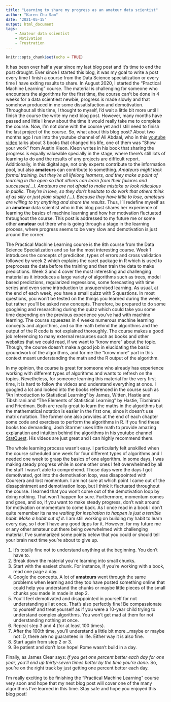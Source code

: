 ```yaml
---
title: "Learning to share my progress as an amateur data scientist"
author: "Karen Chu Sam"
date: '2021-05-15'
output: html_document
tags:
    - Amateur data scientist
    - Motivation
    - Frustration
---
```


```r
knitr::opts_chunk$set(echo = TRUE)
```
It has been over half a year since my last blog post and it's time to end the post drought. Ever since I started this blog, it was my goal to write a post every time I finish a course from the Data Science specialization or every time I have exiting results to share. In August 2020, I started the "Practical Machine Learning" course. The material is challenging for someone who encounters the algorithms for the first time, the course can't be done in 4 weeks for a data scientiest newbie, progress is made slowly and that somehow produced in me some dissatisfaction and demotivation. Throughout all this time, I thought to myself, I'd wait a little bit more until I finish the course the write my next blog post. However, many months have passed and little I knew about the time it would really take me to complete the course. Now, I'm not done with the course yet and I still need to finish the last project of the course. So, what about this blog post? About two months ago I run into the youtube channel of Ali Abdaal, who in this [youtube video](https://www.youtube.com/watch?v=hv1gOEY3cs4&t=251s) talks about 3 books that changed his life, one of them was "Show your work" from Austin Kleon. Kleon writes in his book that sharing the progress is equally valueable specially in the stage, where there's still lots of learning to do and the results of any projects are difficult report. Additionally, in this digital age, not only experts contribute to the information pool, but also **amateurs** can contribute to something. *Amateurs might lack formal training, but they're all lifelong learners, and they make a point of learning in the open so that others can learn from their failures and successes(...). Amateurs are not afraid to make mistake or look ridiculous in public. They're in love, so they don't hesitate to do work that others think of as silly or just plain stupid (...). Because they have little to lose, amateurs are willing to try anything and share the results.* Thus, I'll redefine myself as an **amateur** data scientist who in this blog post shares her experience of learning the basics of machine learning and how her motivation fluctuated throughout the course. This post is addressed to my future me or some other **amateur** out there who is going through a stage in the learning process, where progress seems to be very slow and demotivation is just around the corner.

The Practical Machine Learning course is the 8th course from the Data Science Specialization and so far the most interesting course. Week 1 introduces the concepts of prediciton, types of errors and cross validation followed by week 2 which explains the caret package in R which is used to preprocess the data before the training and then train the data to make predictions. Week 3 and 4 cover the most interesting and challenging material as it introduces a large variety of algorithms such as trees, model based predictions, regularized regressions, some forecasting with time series and even some introduction to unsupervised learning. As usual, at the end of each week, you have a small quizz with 5 questions. In most questions, you won't be tested on the things you learned during the week, but rather you'll be asked new concepts. Therefore, be prepared to do some googleing and researching during the quizz which could take you some time depending on the previous experience you've had with machine learning. The course squeezes in 4 weeks numerous machine learning concepts and algorithms, and so the math behind the algorithms and the output of the R code is not explained thoroughly. The course makes a good job referencing to many external resources such as books and other websites that we could read, if we want to "know more" about the topic. Though, the course doesn't make a good job in elucidating the basic groundwork of the algorithms, and for me the "know more" part in this context meant understanding the math and the R output of the algorithm.  

In my opinion, the course is great for someone who already has experience working with different types of algorithms and wants to refresh on the topics. Nevetheless, for someone learning this material for the very first time, it is hard to follow the videos and understand everything at once. I googled a lot and looked into the books referenced in the course such as "An Introduction to Statistical Learning" by James, Witten, Hastie and Tibshirani and "The Elements of Statistical Learning" by Hastie, Tibshirani and Friedman. Both are really great to learn the maths in the algorithms but the mathematical notation is easier in the first one, since it doesn't use matrix notation. The former one also provides at the end of each chapter some code and exercises to perform the algorithms in R. If you find these books too demanding, Josh Starmer uses little math to provide amazing explanation and intuition behind the algorithms in his youtube channel [StatQuest](https://www.youtube.com/user/joshstarmer). His videos are just great and I can highly recommend them. 

The whole learning process wasn't easy. I particularly felt unskilled when the course scheduled one week for four different types of algorithms and I needed one week to grasp the basics of one algorithm. In some days, I was making steady progress while in some other ones I felt overwhelmed by all the stuff I wasn't able to comprehend. Those days were the days I got demotivated, got into the demotivation loop, was disappointed with Coursera and lost momentum. I am not sure at which point I came out of the dissapointment and demotivation loop, but I think it fluctuated throughout the course. I learned that you won't come out of the demotivation loop by doing nothing. That won't happen for sure. Furthermore, momentum comes and goes, and so, if you want to make steady progress, don't wait around for motivation or momentum to come back. As I once read in a book I don't quite remember its name *waiting for inspiration to happen is just a terrible habit. Make a habit out of it*. I am still working on building my habit to learn every day, so I don't have any good tipps for it. However, for my future me or any other amateur out there being overwhelmed with challenging material, I've summarized some points below that you could or should tell your brain next time you're about to give up.

1. It's totally fine not to understand anything at the beginning. You don't have to.
2. Break down the material you're learning into small chunks. 
3. Start with the easiest chunk. For instance, if you're working with a book, read one page a day.
4. Google the concepts. A lot of **amateurs** went through the same problems when learning and they too have posted something online that could help you understand the chunks or maybe little pieces of the small chunks you made in made in step 2.  
5. You'll feel demotivated and disappointed in yourself for not understanding all at once. That's also perfectly fine! Be compassionate to yourself and treat yourself as if you were a 10-year child trying to understand complex algorithms. You won't get mad at them for not understanding nothing at once.
6. Repeat step 3 and 4 (for at least 100 times).
7. After the 100th time, you'll understand a little bit more...maybe or maybe not :D,  there are no guarantees in life. Either way it is also fine.
8. Start again from step 2 or 3. 
9. Be patient and don't lose hope! Rome wasn't build in a day. 

Finally, as James Clear says: *If you get one percent better each day for one year, you'll end up thirty-seven times better by the time you're done.* So, you're on the right track by just getting one percent better each day. 

I'm really exciting to be finishing the "Practical Machine Learning" course very soon and hope that my next blog post will cover one of the many algorithms I've learned in this time. Stay safe and hope you enjoyed this blog post!



